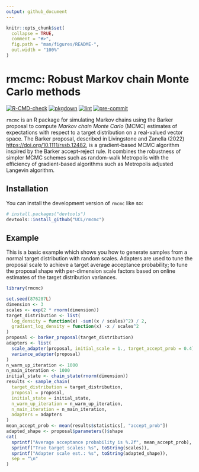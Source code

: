 ```yaml
---
output: github_document
---
```


<!-- README.md is generated from README.Rmd. Please edit that file -->

```r
knitr::opts_chunk$set(
  collapse = TRUE,
  comment = "#>",
  fig.path = "man/figures/README-",
  out.width = "100%"
)
```

# rmcmc: Robust Markov chain Monte Carlo methods

<!-- badges: start -->
[![R-CMD-check](https://github.com/UCL/rmcmc/actions/workflows/R-CMD-check.yaml/badge.svg)](https://github.com/UCL/rmcmc/actions/workflows/R-CMD-check.yaml)
[![pkgdown](https://github.com/UCL/rmcmc/actions/workflows/pkgdown.yaml/badge.svg)](https://github.com/UCL/rmcmc/actions/workflows/pkgdown.yaml)
[![lint](https://github.com/UCL/rmcmc/actions/workflows/lint.yaml/badge.svg)](https://github.com/UCL/rmcmc/actions/workflows/lint.yaml)
[![pre-commit](https://github.com/UCL/rmcmc/actions/workflows/pre-commit.yaml/badge.svg)](https://github.com/UCL/rmcmc/actions/workflows/pre-commit.yaml)
<!-- badges: end -->

`rmcmc` is an R package for simulating Markov chains using the Barker proposal to compute _Markov chain Monte Carlo_ (MCMC) estimates of expectations with respect to a target distribution on a real-valued vector space. 
The Barker proposal, described in Livingstone and Zanella (2022) <https://doi.org/10.1111/rssb.12482>, is a gradient-based MCMC algorithm inspired by the Barker accept-reject rule. 
It combines the robustness of simpler MCMC schemes such as random-walk Metropolis with the efficiency of gradient-based algorithms such as Metropolis adjusted Langevin algorithm.

## Installation

You can install the development version of `rmcmc` like so:

``` r
# install.packages("devtools")
devtools::install_github("UCL/rmcmc")
```

## Example

This is a basic example which shows you how to generate samples from a normal target distribution with random scales. 
Adapters are used to tune the proposal scale to achieve a target average acceptance probability;
to tune the proposal shape with per-dimension scale factors based on online estimates of the target distribution variances.

```r
library(rmcmc)

set.seed(876287L)
dimension <- 3
scales <- exp(2 * rnorm(dimension))
target_distribution <- list(
  log_density = function(x) -sum((x / scales)^2) / 2,
  gradient_log_density = function(x) -x / scales^2
)
proposal <- barker_proposal(target_distribution)
adapters <- list(
  scale_adapter(proposal, initial_scale = 1., target_accept_prob = 0.4),
  variance_adapter(proposal)
)
n_warm_up_iteration <- 1000
n_main_iteration <- 1000
initial_state <- chain_state(rnorm(dimension))
results <- sample_chain(
  target_distribution = target_distribution,
  proposal = proposal,
  initial_state = initial_state,
  n_warm_up_iteration = n_warm_up_iteration,
  n_main_iteration = n_main_iteration,
  adapters = adapters
)
mean_accept_prob <- mean(results$statistics[, "accept_prob"])
adapted_shape <- proposal$parameters()$shape
cat(
  sprintf("Average acceptance probability is %.2f", mean_accept_prob),
  sprintf("True target scales: %s", toString(scales)),
  sprintf("Adapter scale est.: %s", toString(adapted_shape)),
  sep = "\n"
)
```
